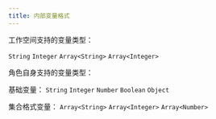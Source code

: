 ```yaml
---
title: 内部变量格式
---
```

工作空间支持的变量类型：

`String`
`Integer`
`Array<String>`
`Array<Integer>`

角色自身支持的变量类型：

基础变量：
`String`
`Integer`
`Number`
`Boolean`
`Object`

集合格式变量：
`Array<String>`
`Array<Integer>`
`Array<Number>`